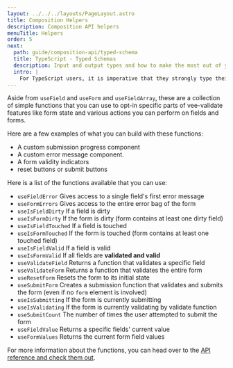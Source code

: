 ```yaml
---
layout: ../../../layouts/PageLayout.astro
title: Composition Helpers
description: Composition API helpers
menuTitle: Helpers
order: 5
next:
  path: guide/composition-api/typed-schema
  title: TypeScript - Typed Schemas
  description: Input and output types and how to make the most out of your form schemas with TypeScript.
  intro: |
    For TypeScript users, it is imperative that they strongly type their form values and the their submissions. This guide will show you how to use either zod or yup with vee-validate's typed schema utilities to get the most out of your schemas with TypeScript.
---
```


Aside from `useField` and `useForm` and `useFieldArray`, these are a collection of simple functions that you can use to opt-in specific parts of vee-validate features like form state and various actions you can perform on fields and forms.

Here are a few examples of what you can build with these functions:

- A custom submission progress component
- A custom error message component.
- A form validity indicators
- reset buttons or submit buttons

Here is a list of the functions available that you can use:

- `useFieldError` Gives access to a single field's first error message
- `useFormErrors` Gives access to the entire error bag of the form
- `useIsFieldDirty` If a field is dirty
- `useIsFormDirty` If the form is dirty (form contains at least one dirty field)
- `useIsFieldTouched` If a field is touched
- `useIsFormTouched` If the form is touched (form contains at least one touched field)
- `useIsFieldValid` If a field is valid
- `useIsFormValid` If all fields are **validated and valid**
- `useValidateField` Returns a function that validates a specific field
- `useValidateForm` Returns a function that validates the entire form
- `useResetForm` Resets the form to its initial state
- `useSubmitForm` Creates a submission function that validates and submits the form (even if no `form` element is involved)
- `useIsSubmitting` If the form is currently submitting
- `useIsValidating` If the form is currently validating by validate function
- `useSubmitCount` The number of times the user attempted to submit the form
- `useFieldValue` Returns a specific fields' current value
- `useFormValues` Returns the current form field values

For more information about the functions, you can head over to the [API reference and check them out](/api/composition-helpers).
